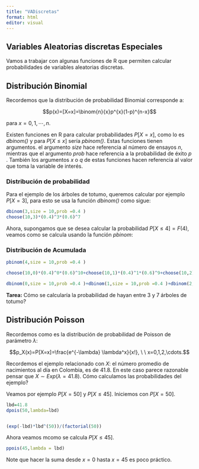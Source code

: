 ```yaml
---
title: "VADiscretas"
format: html
editor: visual
---
```


## Variables Aleatorias discretas Especiales

Vamos a trabajar con algunas funciones de R que permiten calcular probabilidades de variables aleatorias discretas.

## Distribución Binomial

Recordemos que la distribución de probabilidad Binomial corresponde a:

$$p(x)=[X=x]=\binom{n}{x}p^{x}(1-p)^{n-x}$$

para $x=0,1,\cdots,n.$

Existen funciones en R para calcular probabilidades $P[X=x]$, como lo es *dbinom()* y para $P[X\leq x]$ sería *pbinom()*. Estas funciones tienen argumentos. el argumento *size* hace referencia al número de ensayos $n$, mientras que el argumento *prob* hace referencia a la probabilidad de éxito $p$ . También los argumentos *x* o *q* de estas funciones hacen referencia al valor que toma la variable de interés.

### Distribución de probabilidad

Para el ejemplo de los árboles de totumo, queremos calcular por ejemplo $P[X=3]$, para esto se usa la función *dbinom()* como sigue:

```r

dbinom(3,size = 10,prob =0.4 )
choose(10,3)*(0.4)^3*(0.6)^7
```

Ahora, supongamos que se desea calcular la probabilidad $P[X\leq 4]=F(4)$, veamos como se calcula usando la función *pbinom*:

### Distribución de Acumulada

```r
pbinom(4,size = 10,prob =0.4 )

choose(10,0)*(0.4)^0*(0.6)^10+choose(10,1)*(0.4)^1*(0.6)^9+choose(10,2)*(0.4)^2*(0.6)^8+choose(10,3)*(0.4)^3*(0.6)^7+choose(10,4)*(0.4)^4*(0.6)^6

dbinom(0,size = 10,prob =0.4 )+dbinom(1,size = 10,prob =0.4 )+dbinom(2,size = 10,prob =0.4 )+dbinom(3,size = 10,prob =0.4 )+dbinom(4,size = 10,prob =0.4 )
```

**Tarea:** Cómo se calcularía la probabilidad de hayan entre 3 y 7 árboles de totumo?

## Distribución Poisson

Recordemos como es la distribución de probabilidad de Poisson de parámetro $\lambda$:

$$p_X(x)=P[X=x]=\frac{e^{-\lambda} \lambda^x}{x!}, \ \ x=0,1,2,\cdots.$$

Recordemos el ejemplo relacionado con  $X:$ el número promedio de nacimientos al día en Colombia, es de 41.8. En este caso parece razonable pensar que $X\sim Exp(\lambda=41.8).$ Cómo calculamos las probabilidades del ejemplo?

Veamos por ejemplo $P[X=50]$ y $P[X\leq 45].$
Iniciemos con $P[X=50]$.

```r
lbd=41.8
dpois(50,lambda=lbd)


(exp(-lbd)*lbd^(50))/(factorial(50))
```

Ahora veamos mcomo se calcula $P[X\leq 45].$

```r
ppois(45,lambda = lbd)
```

Note que hacer la suma desde $x=0$ hasta $x=45$ es poco práctico.


